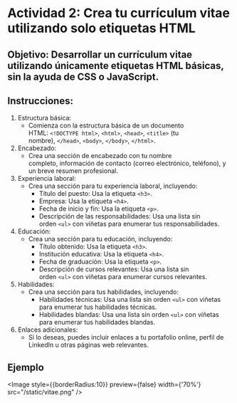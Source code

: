 
# Actividad 2: Crea tu currículum vitae utilizando solo etiquetas HTML

## Objetivo: Desarrollar un currículum vitae utilizando únicamente etiquetas HTML básicas, sin la ayuda de CSS o JavaScript.

## Instrucciones:

1.  Estructura básica:
    -   Comienza con la estructura básica de un documento HTML: `<!DOCTYPE html>`, `<html>`, `<head>`, `<title>` (tu nombre), `</head>`, `<body>`, `</body>`, `</html>`.
2.  Encabezado:
    -   Crea una sección de encabezado con tu nombre completo, información de contacto (correo electrónico, teléfono), y un breve resumen profesional.
3.  Experiencia laboral:
    -   Crea una sección para tu experiencia laboral, incluyendo:
        -   Título del puesto: Usa la etiqueta `<h3>`.
        -   Empresa: Usa la etiqueta `<h4>`.
        -   Fecha de inicio y fin: Usa la etiqueta `<p>`.
        -   Descripción de las responsabilidades: Usa una lista sin orden `<ul>` con viñetas para enumerar tus responsabilidades.
4.  Educación:
    -   Crea una sección para tu educación, incluyendo:
        -   Título obtenido: Usa la etiqueta `<h3>`.
        -   Institución educativa: Usa la etiqueta `<h4>`.
        -   Fecha de graduación: Usa la etiqueta `<p>`.
        -   Descripción de cursos relevantes: Usa una lista sin orden `<ul>` con viñetas para enumerar cursos relevantes.
5.  Habilidades:
    -   Crea una sección para tus habilidades, incluyendo:
        -   Habilidades técnicas: Usa una lista sin orden `<ul>` con viñetas para enumerar tus habilidades técnicas.
        -   Habilidades blandas: Usa una lista sin orden `<ul>` con viñetas para enumerar tus habilidades blandas.
6.  Enlaces adicionales:
    -   Si lo deseas, puedes incluir enlaces a tu portafolio online, perfil de LinkedIn u otras páginas web relevantes.

## Ejemplo

 <Image
    style={{borderRadius:10}}
    preview={false}
    width={'70%'}
    src="/static/vitae.png"
  />

